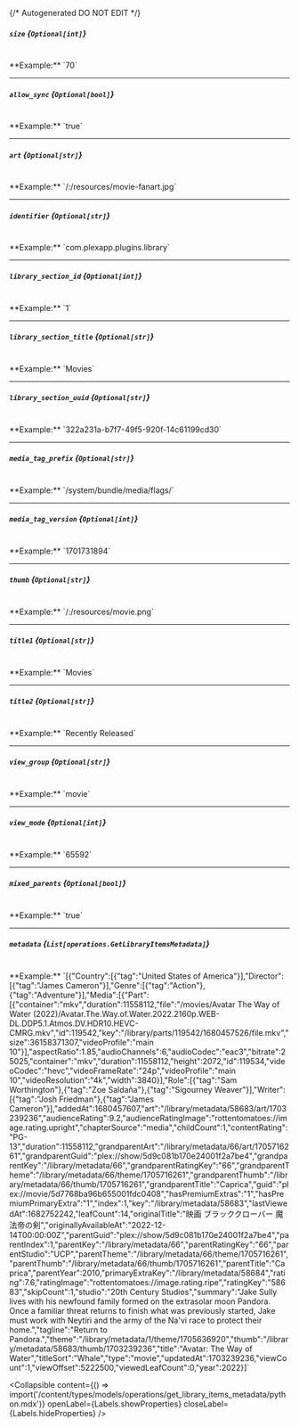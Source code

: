 {/* Autogenerated DO NOT EDIT  */}

##### `size` *{`Optional[int]`}*
<br/>
**Example:** `70`

---
##### `allow_sync` *{`Optional[bool]`}*
<br/>
**Example:** `true`

---
##### `art` *{`Optional[str]`}*
<br/>
**Example:** `/:/resources/movie-fanart.jpg`

---
##### `identifier` *{`Optional[str]`}*
<br/>
**Example:** `com.plexapp.plugins.library`

---
##### `library_section_id` *{`Optional[int]`}*
<br/>
**Example:** `1`

---
##### `library_section_title` *{`Optional[str]`}*
<br/>
**Example:** `Movies`

---
##### `library_section_uuid` *{`Optional[str]`}*
<br/>
**Example:** `322a231a-b7f7-49f5-920f-14c61199cd30`

---
##### `media_tag_prefix` *{`Optional[str]`}*
<br/>
**Example:** `/system/bundle/media/flags/`

---
##### `media_tag_version` *{`Optional[int]`}*
<br/>
**Example:** `1701731894`

---
##### `thumb` *{`Optional[str]`}*
<br/>
**Example:** `/:/resources/movie.png`

---
##### `title1` *{`Optional[str]`}*
<br/>
**Example:** `Movies`

---
##### `title2` *{`Optional[str]`}*
<br/>
**Example:** `Recently Released`

---
##### `view_group` *{`Optional[str]`}*
<br/>
**Example:** `movie`

---
##### `view_mode` *{`Optional[int]`}*
<br/>
**Example:** `65592`

---
##### `mixed_parents` *{`Optional[bool]`}*
<br/>
**Example:** `true`

---
##### `metadata` *{`List[operations.GetLibraryItemsMetadata]`}*
<br/>
**Example:** `[{"Country":[{"tag":"United States of America"}],"Director":[{"tag":"James Cameron"}],"Genre":[{"tag":"Action"},{"tag":"Adventure"}],"Media":[{"Part":[{"container":"mkv","duration":11558112,"file":"/movies/Avatar The Way of Water (2022)/Avatar.The.Way.of.Water.2022.2160p.WEB-DL.DDP5.1.Atmos.DV.HDR10.HEVC-CMRG.mkv","id":119542,"key":"/library/parts/119542/1680457526/file.mkv","size":36158371307,"videoProfile":"main 10"}],"aspectRatio":1.85,"audioChannels":6,"audioCodec":"eac3","bitrate":25025,"container":"mkv","duration":11558112,"height":2072,"id":119534,"videoCodec":"hevc","videoFrameRate":"24p","videoProfile":"main 10","videoResolution":"4k","width":3840}],"Role":[{"tag":"Sam Worthington"},{"tag":"Zoe Saldaña"},{"tag":"Sigourney Weaver"}],"Writer":[{"tag":"Josh Friedman"},{"tag":"James Cameron"}],"addedAt":1680457607,"art":"/library/metadata/58683/art/1703239236","audienceRating":9.2,"audienceRatingImage":"rottentomatoes://image.rating.upright","chapterSource":"media","childCount":1,"contentRating":"PG-13","duration":11558112,"grandparentArt":"/library/metadata/66/art/1705716261","grandparentGuid":"plex://show/5d9c081b170e24001f2a7be4","grandparentKey":"/library/metadata/66","grandparentRatingKey":"66","grandparentTheme":"/library/metadata/66/theme/1705716261","grandparentThumb":"/library/metadata/66/thumb/1705716261","grandparentTitle":"Caprica","guid":"plex://movie/5d7768ba96b655001fdc0408","hasPremiumExtras":"1","hasPremiumPrimaryExtra":"1","index":1,"key":"/library/metadata/58683","lastViewedAt":1682752242,"leafCount":14,"originalTitle":"映画 ブラッククローバー 魔法帝の剣","originallyAvailableAt":"2022-12-14T00:00:00Z","parentGuid":"plex://show/5d9c081b170e24001f2a7be4","parentIndex":1,"parentKey":"/library/metadata/66","parentRatingKey":"66","parentStudio":"UCP","parentTheme":"/library/metadata/66/theme/1705716261","parentThumb":"/library/metadata/66/thumb/1705716261","parentTitle":"Caprica","parentYear":2010,"primaryExtraKey":"/library/metadata/58684","rating":7.6,"ratingImage":"rottentomatoes://image.rating.ripe","ratingKey":"58683","skipCount":1,"studio":"20th Century Studios","summary":"Jake Sully lives with his newfound family formed on the extrasolar moon Pandora. Once a familiar threat returns to finish what was previously started, Jake must work with Neytiri and the army of the Na'vi race to protect their home.","tagline":"Return to Pandora.","theme":"/library/metadata/1/theme/1705636920","thumb":"/library/metadata/58683/thumb/1703239236","title":"Avatar: The Way of Water","titleSort":"Whale","type":"movie","updatedAt":1703239236,"viewCount":1,"viewOffset":5222500,"viewedLeafCount":0,"year":2022}]`

<Collapsible content={() => import('/content/types/models/operations/get_library_items_metadata/python.mdx')} openLabel={Labels.showProperties} closeLabel={Labels.hideProperties} />



